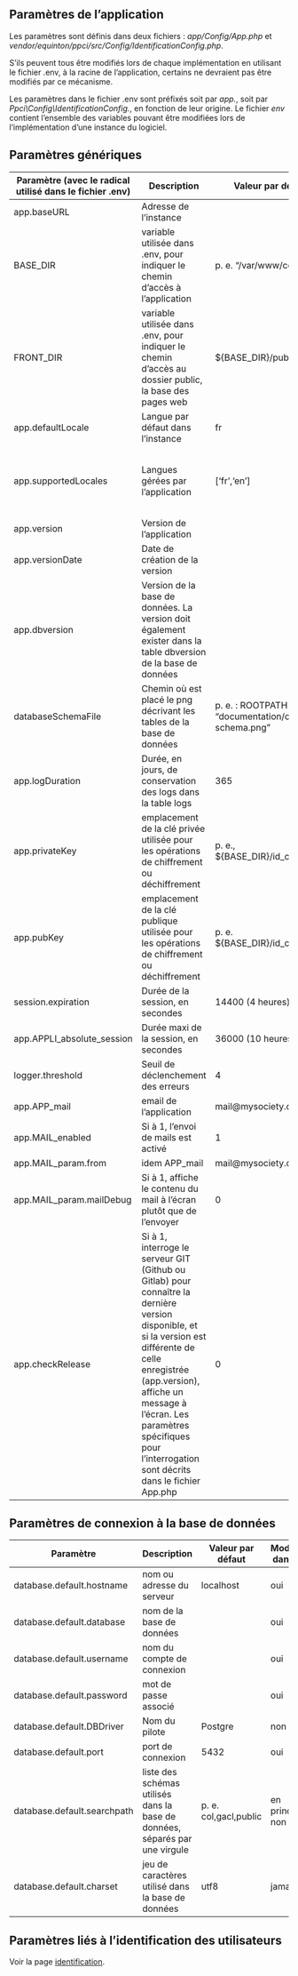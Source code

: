 ::: {.content-visible when-profile="french"}

# Paramètres de l'application

Les paramètres sont définis dans deux fichiers : _app/Config/App.php_ et _vendor/equinton/ppci/src/Config/IdentificationConfig.php_.

S'ils peuvent tous être modifiés lors de chaque implémentation en utilisant le fichier .env, à la racine de l'application, certains ne devraient pas être modifiés par ce mécanisme.

Les paramètres dans le fichier .env sont préfixés soit par _app._, soit par _Ppci\\Config\\IdentificationConfig._, en fonction de leur origine. Le fichier _env_ contient l'ensemble des variables pouvant être modifiées lors de l'implémentation d'une instance du logiciel.

## Paramètres génériques

| Paramètre (avec le radical utilisé dans le fichier .env) | Description | Valeur par défaut | Modifiable dans .env |
| --- | --- | --- | --- |
| app.baseURL | Adresse de l'instance |   | obligatoire |
| BASE\_DIR | variable utilisée dans .env, pour indiquer le chemin d'accès à l'application | p. e. "/var/www/collec2" | obligatoire |
| FRONT\_DIR | variable utilisée dans .env, pour indiquer le chemin d'accès au dossier public, la base des pages web | ${BASE\_DIR}/public | en principe, non |
| app.defaultLocale | Langue par défaut dans l'instance | fr | possible |
| app.supportedLocales | Langues gérées par l'application | \['fr','en'\] | possible, sous réserve que d'autres langues soient intégrées dans le framework |
| app.version | Version de l'application |   | jamais |
| app.versionDate | Date de création de la version |   | jamais |
| app.dbversion | Version de la base de données. La version doit également exister dans la table dbversion de la base de données |   | jamais |
| databaseSchemaFile | Chemin où est placé le png décrivant les tables de la base de données | p. e. : ROOTPATH . "documentation/collec-schema.png" | jamais |
| app.logDuration | Durée, en jours, de conservation des logs dans la table logs | 365 | possible |
| app.privateKey | emplacement de la clé privée utilisée pour les opérations de chiffrement ou déchiffrement | p. e., ${BASE\_DIR}/id\_collec | possible |
| app.pubKey | emplacement de la clé publique utilisée pour les opérations de chiffrement ou déchiffrement | p. e. ${BASE\_DIR}/id\_collec.pub | possible |
| session.expiration | Durée de la session, en secondes | 14400 (4 heures) | possible |
| app.APPLI\_absolute\_session | Durée maxi de la session, en secondes | 36000 (10 heures) | possible |
| logger.threshold | Seuil de déclenchement des erreurs | 4 | jamais |
| app.APP\_mail | email de l'application | mail@mysociety.com | obligatoire |
| app.MAIL\_enabled | Si à 1, l'envoi de mails est activé | 1 | possible |
| app.MAIL\_param.from | idem APP\_mail | mail@mysociety.com | obligatoire |
| app.MAIL\_param.mailDebug | Si à 1, affiche le contenu du mail à l'écran plutôt que de l'envoyer | 0 | en développement uniquement |
| app.checkRelease | Si à 1, interroge le serveur GIT (Github ou Gitlab) pour connaître la dernière version disponible, et si la version est différente de celle enregistrée (app.version), affiche un message à l'écran. Les paramètres spécifiques pour l'interrogation sont décrits dans le fichier App.php | 0 | possible |

## Paramètres de connexion à la base de données

| Paramètre | Description | Valeur par défaut | Modifiable dans .env |
| --- | --- | --- | --- |
| database.default.hostname | nom ou adresse du serveur | localhost | oui |
| database.default.database | nom de la base de données |   | oui |
| database.default.username | nom du compte de connexion |   | oui |
| database.default.password | mot de passe associé |   | oui |
| database.default.DBDriver | Nom du pilote | Postgre | non |
| database.default.port | port de connexion | 5432 | oui |
| database.default.searchpath | liste des schémas utilisés dans la base de données, séparés par une virgule | p. e. col,gacl,public | en principe, non |
| database.default.charset | jeu de caractères utilisé dans la base de données | utf8 | jamais |

## Paramètres liés à l'identification des utilisateurs

Voir la page [identification](identification.qmd).

:::